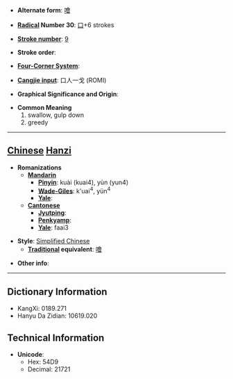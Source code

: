 * '''Alternate form''': [[噲]]

* '''[[Wiktionary:Chinese radical index| Radical]] Number 30''': [[Wiktionary:Chinese radical index 口|口]]+6 strokes

* '''[[Wiktionary:Chinese total strokes index|Stroke number]]''': [[Wiktionary:Chinese total strokes index 9|9]]

* '''Stroke order''': 

* '''[[Wiktionary:Chinese four corner index|Four-Corner System]]''': 

* '''[[Wiktionary:Chinese Cangjie index|Cangjie input]]''': 口人一戈 (ROMI)

* '''Graphical Significance and Origin''': 

* '''Common Meaning'''
*#swallow, gulp down
*# greedy


----

== [[Chinese]] [[Hanzi]] ==

* '''Romanizations'''
** '''[[Mandarin]]'''
*** '''[[Pinyin]]''': kuài (kuai4), yùn (yun4)
*** '''[[Wade-Giles]]''': k'uai<sup>4</sup>, yün<sup>4</sup>
*** '''[[Yale]]''': 
** '''[[Cantonese]]'''
*** '''[[Jyutping]]''':
*** '''[[Penkyamp]]''': 
*** '''[[Yale]]''': faai3

* '''Style''': [[Simplified Chinese]] 
** '''[[Traditional Chinese|Traditional]] equivalent''': [[噲]]

* '''Other info''': 

----

== Dictionary Information ==

* KangXi: 0189.271
* Hanyu Da Zidian: 10619.020

== Technical Information ==

* '''Unicode''':
** Hex: 54D9
** Decimal: 21721